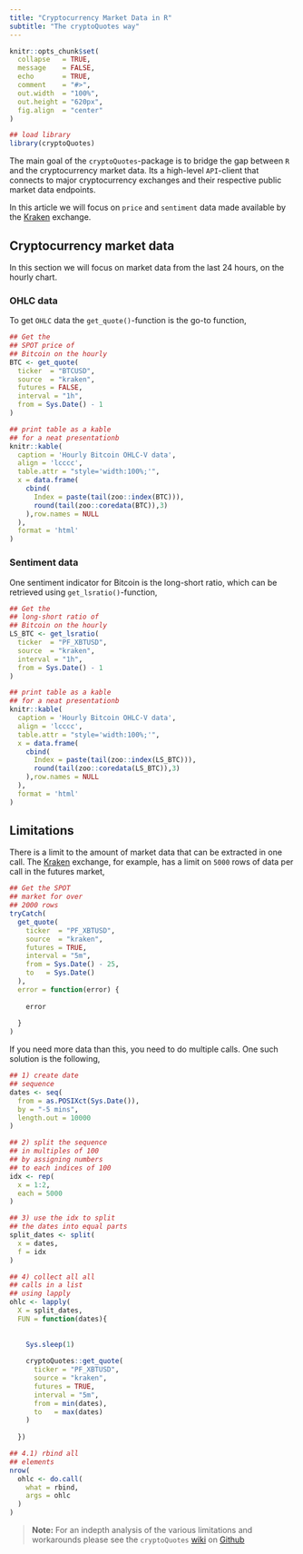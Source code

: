 ```yaml
---
title: "Cryptocurrency Market Data in R"
subtitle: "The cryptoQuotes way"
---
```


```r
knitr::opts_chunk$set(
  collapse   = TRUE,
  message    = FALSE,
  echo       = TRUE, 
  comment    = "#>",
  out.width  = "100%",
  out.height = "620px",
  fig.align  = "center"
)
```

```r
## load library
library(cryptoQuotes)
```

The main goal of the `cryptoQuotes`-package is to bridge the gap between `R` and the cryptocurrency market data. Its a high-level `API`-client that connects to major cryptocurrency exchanges and their respective public market data endpoints.

In this article we will focus on `price` and `sentiment` data made available by the [Kraken](https://www.kraken.com/) exchange.

## Cryptocurrency market data

In this section we will focus on market data from the last 24 hours, on the hourly chart.

### OHLC data

To get `OHLC` data the `get_quote()`-function is the go-to function,

```r
## Get the
## SPOT price of 
## Bitcoin on the hourly
BTC <- get_quote(
  ticker  = "BTCUSD",
  source  = "kraken",
  futures = FALSE,
  interval = "1h",
  from = Sys.Date() - 1
)
```


```r
## print table as a kable
## for a neat presentationb
knitr::kable(
  caption = 'Hourly Bitcoin OHLC-V data',
  align = 'lcccc',
  table.attr = "style='width:100%;'",
  x = data.frame(
    cbind(
      Index = paste(tail(zoo::index(BTC))),
      round(tail(zoo::coredata(BTC)),3)
    ),row.names = NULL
  ),
  format = 'html'
)

```

### Sentiment data

One sentiment indicator for Bitcoin is the long-short ratio, which can be retrieved using `get_lsratio()`-function,

```r
## Get the
## long-short ratio of 
## Bitcoin on the hourly
LS_BTC <- get_lsratio(
  ticker  = "PF_XBTUSD",
  source  = "kraken",
  interval = "1h",
  from = Sys.Date() - 1
)
```


```r
## print table as a kable
## for a neat presentationb
knitr::kable(
  caption = 'Hourly Bitcoin OHLC-V data',
  align = 'lcccc',
  table.attr = "style='width:100%;'",
  x = data.frame(
    cbind(
      Index = paste(tail(zoo::index(LS_BTC))),
      round(tail(zoo::coredata(LS_BTC)),3)
    ),row.names = NULL
  ),
  format = 'html'
)

```


## Limitations

There is a limit to the amount of market data that can be extracted in one call. The [Kraken](https://www.kraken.com/) exchange, for example, has a limit on `5000` rows of data per call in the futures market,

```r
## Get the SPOT
## market for over 
## 2000 rows
tryCatch(
  get_quote(
    ticker  = "PF_XBTUSD",
    source  = "kraken",
    futures = TRUE,
    interval = "5m",
    from = Sys.Date() - 25,
    to   = Sys.Date()
  ),
  error = function(error) {
    
    error
    
  }
)
```

If you need more data than this, you need to do multiple calls. One such solution is the following,

```r
## 1) create date
## sequence
dates <- seq(
  from = as.POSIXct(Sys.Date()),
  by = "-5 mins",
  length.out = 10000
)

## 2) split the sequence
## in multiples of 100
## by assigning numbers
## to each indices of 100
idx <- rep(
  x = 1:2,
  each = 5000
)

## 3) use the idx to split
## the dates into equal parts
split_dates <- split(
  x = dates,
  f = idx
)

## 4) collect all all
## calls in a list
## using lapply
ohlc <- lapply(
  X = split_dates,
  FUN = function(dates){
    
    
    Sys.sleep(1)
    
    cryptoQuotes::get_quote(
      ticker = "PF_XBTUSD",
      source = "kraken",
      futures = TRUE,
      interval = "5m",
      from = min(dates),
      to   = max(dates)
    )
    
  })

## 4.1) rbind all
## elements
nrow(
  ohlc <- do.call(
    what = rbind,
    args = ohlc
  )
)
```

> **Note:** For an indepth analysis of the various limitations and workarounds please see the `cryptoQuotes` [wiki](https://github.com/serkor1/cryptoQuotes/wiki) on
> [Github](https://github.com/serkor1/cryptoQuotes)





